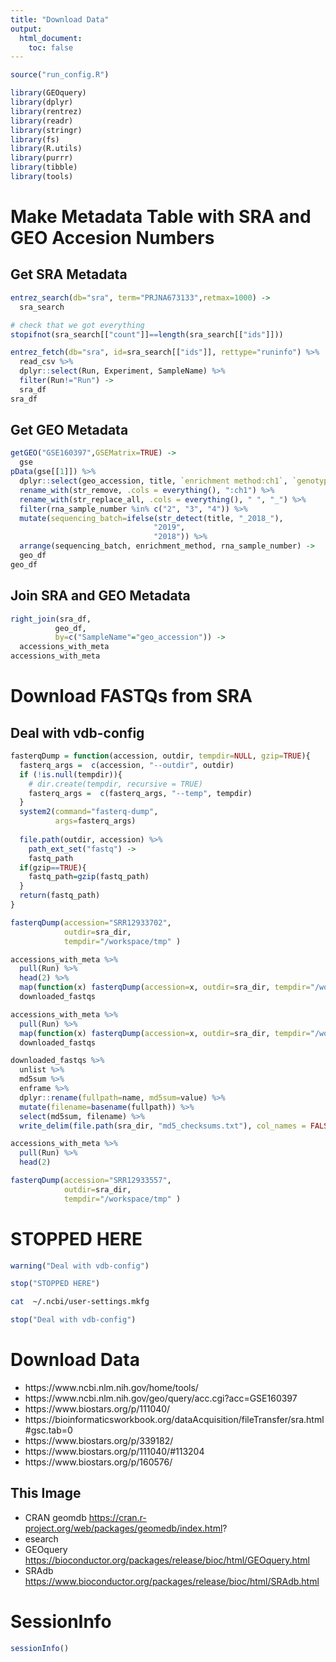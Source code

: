 ```yaml
---
title: "Download Data"
output:
  html_document:
    toc: false
---
```


```r
source("run_config.R")

library(GEOquery)
library(dplyr)
library(rentrez)
library(readr)
library(stringr)
library(fs)
library(R.utils)
library(purrr)
library(tibble)
library(tools)
```

# Make Metadata Table with SRA and GEO Accesion Numbers
## Get SRA Metadata
```r
entrez_search(db="sra", term="PRJNA673133",retmax=1000) ->
  sra_search

# check that we got everything
stopifnot(sra_search[["count"]]==length(sra_search[["ids"]]))

entrez_fetch(db="sra", id=sra_search[["ids"]], rettype="runinfo") %>%
  read_csv %>%
  dplyr::select(Run, Experiment, SampleName) %>%
  filter(Run!="Run") ->
  sra_df
sra_df
```
## Get GEO Metadata
```r
getGEO("GSE160397",GSEMatrix=TRUE) ->
  gse
pData(gse[[1]]) %>%
  dplyr::select(geo_accession, title, `enrichment method:ch1`, `genotype:ch1`, `media:ch1`, `rna sample number:ch1`) %>%
  rename_with(str_remove, .cols = everything(), ":ch1") %>%
  rename_with(str_replace_all, .cols = everything(), " ", "_") %>%
  filter(rna_sample_number %in% c("2", "3", "4")) %>%
  mutate(sequencing_batch=ifelse(str_detect(title, "_2018_"),
                                "2019",
                                "2018")) %>%
  arrange(sequencing_batch, enrichment_method, rna_sample_number) ->
  geo_df
geo_df
```

## Join SRA and GEO Metadata
```r
right_join(sra_df, 
          geo_df, 
          by=c("SampleName"="geo_accession")) ->
  accessions_with_meta
accessions_with_meta
```





# Download FASTQs from SRA
## Deal with vdb-config



```r
fasterqDump = function(accession, outdir, tempdir=NULL, gzip=TRUE){
  fasterq_args =  c(accession, "--outdir", outdir)
  if (!is.null(tempdir)){
    # dir.create(tempdir, recursive = TRUE)
    fasterq_args =  c(fasterq_args, "--temp", tempdir)
  }
  system2(command="fasterq-dump",
          args=fasterq_args)
  
  file.path(outdir, accession) %>%
    path_ext_set("fastq") ->
    fastq_path
  if(gzip==TRUE){
    fastq_path=gzip(fastq_path)
  }
  return(fastq_path)
}
```


```r
fasterqDump(accession="SRR12933702",
            outdir=sra_dir, 
            tempdir="/workspace/tmp" )
```

```r
accessions_with_meta %>%
  pull(Run) %>%
  head(2) %>%
  map(function(x) fasterqDump(accession=x, outdir=sra_dir, tempdir="/workspace/tmp")) ->
  downloaded_fastqs
```


```r
accessions_with_meta %>%
  pull(Run) %>%
  map(function(x) fasterqDump(accession=x, outdir=sra_dir, tempdir="/workspace/tmp")) ->
  downloaded_fastqs
```


```r
downloaded_fastqs %>%
  unlist %>%
  md5sum %>%
  enframe %>%
  dplyr::rename(fullpath=name, md5sum=value) %>%
  mutate(filename=basename(fullpath)) %>%
  select(md5sum, filename) %>%
  write_delim(file.path(sra_dir, "md5_checksums.txt"), col_names = FALSE)
```



```r
accessions_with_meta %>%
  pull(Run) %>%
  head(2)
```

```r
fasterqDump(accession="SRR12933557",
            outdir=sra_dir, 
            tempdir="/workspace/tmp" )
```

# STOPPED HERE
```r
warning("Deal with vdb-config")
```
```r
stop("STOPPED HERE")
```

```bash
cat  ~/.ncbi/user-settings.mkfg 
```

```r
stop("Deal with vdb-config")
```

# Download Data
  - https://www.ncbi.nlm.nih.gov/home/tools/
  - https://www.ncbi.nlm.nih.gov/geo/query/acc.cgi?acc=GSE160397
  - https://www.biostars.org/p/111040/
  - https://bioinformaticsworkbook.org/dataAcquisition/fileTransfer/sra.html#gsc.tab=0
  - https://www.biostars.org/p/339182/
  - https://www.biostars.org/p/111040/#113204
  - https://www.biostars.org/p/160576/

## This Image
  - CRAN geomdb <https://cran.r-project.org/web/packages/geomedb/index.html>?
  - esearch
  - GEOquery <https://bioconductor.org/packages/release/bioc/html/GEOquery.html>
  - SRAdb <https://www.bioconductor.org/packages/release/bioc/html/SRAdb.html>


# SessionInfo
```r
sessionInfo()
```
